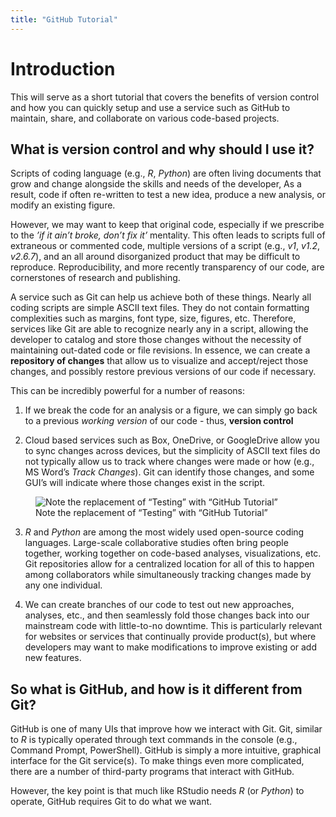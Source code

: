 ```yaml
---
title: "GitHub Tutorial"
---
```


# Introduction

This will serve as a short tutorial that covers the benefits of version control and how you can quickly setup and use a service such as GitHub to maintain, share, and collaborate on various code-based projects.

## What is version control and why should I use it?

Scripts of coding language (e.g., *R*, *Python*) are often living documents that grow and change alongside the skills and needs of the developer, As a result, code if often re-written to test a new idea, produce a new analysis, or modify an existing figure.

However, we may want to keep that original code, especially if we prescribe to the *'if it ain't broke, don't* *fix it'* mentality. This often leads to scripts full of extraneous or commented code, multiple versions of a script (e.g., *v1*, *v1.2*, *v2.6.7*), and an all around disorganized product that may be difficult to reproduce. Reproducibility, and more recently transparency of our code, are cornerstones of research and publishing.

A service such as Git can help us achieve both of these things. Nearly all coding scripts are simple ASCII text files. They do not contain formatting complexities such as margins, font type, size, figures, etc. Therefore, services like Git are able to recognize nearly any in a script, allowing the developer to catalog and store those changes without the necessity of maintaining out-dated code or file revisions. In essence, we can create a **repository of changes** that allow us to visualize and accept/reject those changes, and possibly restore previous versions of our code if necessary.

This can be incredibly powerful for a number of reasons:

1)  If we break the code for an analysis or a figure, we can simply go back to a previous *working version* of our code - thus, **version control**

2)  Cloud based services such as Box, OneDrive, or GoogleDrive allow you to sync changes across devices, but the simplicity of ASCII text files do not typically allow us to track where changes were made or how (e.g., MS Word's *Track* *Changes*). Git can identify those changes, and some GUI's will indicate where those changes exist in the script.

![Note the replacement of "Testing" with "GitHub Tutorial"](images/ChangeLog.png){fig-align="center"}

3)  *R* and *Python* are among the most widely used open-source coding languages. Large-scale collaborative studies often bring people together, working together on code-based analyses, visualizations, etc. Git repositories allow for a centralized location for all of this to happen among collaborators while simultaneously tracking changes made by any one individual.

4)  We can create branches of our code to test out new approaches, analyses, etc., and then seamlessly fold those changes back into our mainstream code with little-to-no downtime. This is particularly relevant for websites or services that continually provide product(s), but where developers may want to make modifications to improve existing or add new features.

## So what is GitHub, and how is it different from Git?

GitHub is one of many UIs that improve how we interact with Git. Git, similar to *R* is typically operated through text commands in the console (e.g., Command Prompt, PowerShell). GitHub is simply a more intuitive, graphical interface for the Git service(s). To make things even more complicated, there are a number of third-party programs that interact with GitHub.

However, the key point is that much like RStudio needs *R* (or *Python*) to operate, GitHub requires Git to do what we want.
